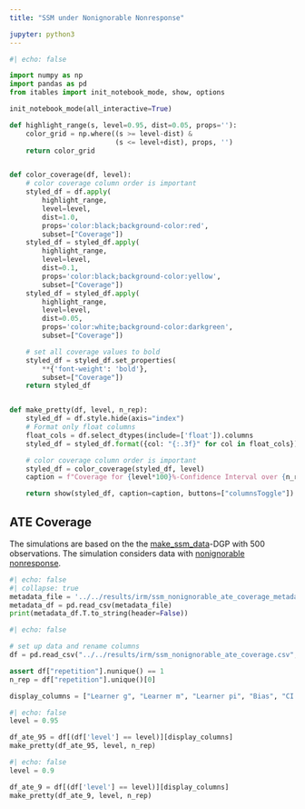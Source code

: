 ```yaml
---
title: "SSM under Nonignorable Nonresponse"

jupyter: python3
---
```


```python
#| echo: false

import numpy as np
import pandas as pd
from itables import init_notebook_mode, show, options

init_notebook_mode(all_interactive=True)

def highlight_range(s, level=0.95, dist=0.05, props=''):
    color_grid = np.where((s >= level-dist) &
                          (s <= level+dist), props, '')
    return color_grid


def color_coverage(df, level):
    # color coverage column order is important
    styled_df = df.apply(
        highlight_range,
        level=level,
        dist=1.0,
        props='color:black;background-color:red',
        subset=["Coverage"])
    styled_df = styled_df.apply(
        highlight_range,
        level=level,
        dist=0.1,
        props='color:black;background-color:yellow',
        subset=["Coverage"])
    styled_df = styled_df.apply(
        highlight_range,
        level=level,
        dist=0.05,
        props='color:white;background-color:darkgreen',
        subset=["Coverage"])

    # set all coverage values to bold
    styled_df = styled_df.set_properties(
        **{'font-weight': 'bold'},
        subset=["Coverage"])
    return styled_df


def make_pretty(df, level, n_rep):
    styled_df = df.style.hide(axis="index")
    # Format only float columns
    float_cols = df.select_dtypes(include=['float']).columns
    styled_df = styled_df.format({col: "{:.3f}" for col in float_cols})

    # color coverage column order is important
    styled_df = color_coverage(styled_df, level)
    caption = f"Coverage for {level*100}%-Confidence Interval over {n_rep} Repetitions"

    return show(styled_df, caption=caption, buttons=["columnsToggle"])
```

## ATE Coverage

The simulations are based on the  the [make_ssm_data](https://docs.doubleml.org/stable/api/generated/doubleml.datasets.make_ssm_data.html)-DGP with $500$ observations. The simulation considers data with [nonignorable nonresponse](https://docs.doubleml.org/stable/guide/models.html#nonignorable-nonresponse).

::: {.callout-note title="Metadata"  collapse="true"}

```python
#| echo: false
#| collapse: true
metadata_file = '../../results/irm/ssm_nonignorable_ate_coverage_metadata.csv'
metadata_df = pd.read_csv(metadata_file)
print(metadata_df.T.to_string(header=False))
```

:::

```python
#| echo: false

# set up data and rename columns
df = pd.read_csv("../../results/irm/ssm_nonignorable_ate_coverage.csv", index_col=None)

assert df["repetition"].nunique() == 1
n_rep = df["repetition"].unique()[0]

display_columns = ["Learner g", "Learner m", "Learner pi", "Bias", "CI Length", "Coverage"]
```

```python
#| echo: false
level = 0.95

df_ate_95 = df[(df['level'] == level)][display_columns]
make_pretty(df_ate_95, level, n_rep)
```

```python
#| echo: false
level = 0.9

df_ate_9 = df[(df['level'] == level)][display_columns]
make_pretty(df_ate_9, level, n_rep)
```
